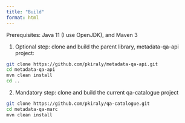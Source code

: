 ```yaml
---
title: "Build"
format: html
---
```


Prerequisites: Java 11 (I use OpenJDK), and Maven 3

1. Optional step: clone and build the parent library, metadata-qa-api project:

```bash
git clone https://github.com/pkiraly/metadata-qa-api.git
cd metadata-qa-api
mvn clean install
cd ..
```

2. Mandatory step: clone and build the current qa-catalogue project

```bash
git clone https://github.com/pkiraly/qa-catalogue.git
cd metadata-qa-marc
mvn clean install
```
